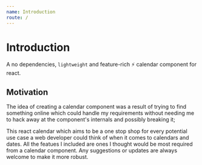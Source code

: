 ```yaml
---
name: Introduction
route: /
---
```


# Introduction

A no dependencies, `lightweight` and feature-rich ⚡ calendar component for react.

## Motivation

The idea of creating a calendar component was a result of trying to find something online which could handle my requirements without needing me to hack away at the component's internals and possibly breaking it;

This react calendar which aims to be a one stop shop for every potential use case a web developer could think of when it comes to calendars and dates. All the featues I included are ones I thought would be most required from a calendar component. Any suggestions or updates are always welcome to make it more robust.
